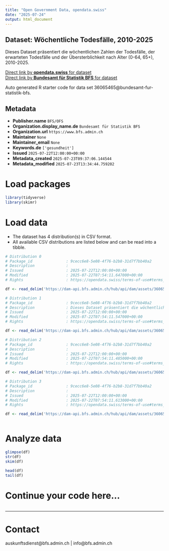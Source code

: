 ```yaml
---
title: "Open Government Data, opendata.swiss"
date: "2025-07-24"
output: html_document
---
```


## Dataset: Wöchentliche Todesfälle, 2010-2025

Dieses Dataset präsentiert die wöchentlichen Zahlen der Todesfälle, der erwarteten Todesfälle und der Übersterblichkeit nach Alter (0-64, 65+), 2010-2025.

[Direct link by **opendata.swiss** for dataset](https://opendata.swiss/de/dataset/wochentliche-todesfalle-2010-20251)<br>
[Direct link by **Bundesamt für Statistik BFS** for dataset](https://www.bfs.admin.ch/asset/de/ts-d-14.03.04.03-wr)

Auto generated R starter code for data set 36065465@bundesamt-fur-statistik-bfs.

## Metadata

- **Publisher.name** `BFS/OFS`
- **Organization.display_name.de** `Bundesamt für Statistik BFS`
- **Organization.url** `https://www.bfs.admin.ch`
- **Maintainer** `None`
- **Maintainer_email** `None`
- **Keywords.de** `['gesundheit']`
- **Issued** `2025-07-22T12:00:00+00:00`
- **Metadata_created** `2025-07-23T09:37:06.144544`
- **Metadata_modified** `2025-07-23T13:34:44.759202`


# Load packages

```r

library(tidyverse)
library(skimr)

```

# Load data

-   The dataset has 4 distribution(s) in CSV format.
-   All available CSV distributions are listed below and can be read into a tibble.

```r

# Distribution 0
# Package_id               : 9cecc6e8-5e08-4f76-b2b8-31d7f7bb40a2
# Description              : 
# Issued                   : 2025-07-22T12:00:00+00:00
# Modified                 : 2025-07-22T07:54:11.647000+00:00
# Rights                   : https://opendata.swiss/terms-of-use#terms_by_ask

df <- read_delim('https://dam-api.bfs.admin.ch/hub/api/dam/assets/36065478/master')

# Distribution 1
# Package_id               : 9cecc6e8-5e08-4f76-b2b8-31d7f7bb40a2
# Description              : Dieses Dataset präsentiert die wöchentlichen Zahlen der Todesfälle, der erwarteten Todesfälle und der Übersterblichkeit nach Alter (0-64, 65+), 2010-2025.
# Issued                   : 2025-07-22T12:00:00+00:00
# Modified                 : 2025-07-22T07:54:11.547000+00:00
# Rights                   : https://opendata.swiss/terms-of-use#terms_by_ask

df <- read_delim('https://dam-api.bfs.admin.ch/hub/api/dam/assets/36065490/master')

# Distribution 2
# Package_id               : 9cecc6e8-5e08-4f76-b2b8-31d7f7bb40a2
# Description              : 
# Issued                   : 2025-07-22T12:00:00+00:00
# Modified                 : 2025-07-22T07:54:11.485000+00:00
# Rights                   : https://opendata.swiss/terms-of-use#terms_by_ask

df <- read_delim('https://dam-api.bfs.admin.ch/hub/api/dam/assets/36065481/master')

# Distribution 3
# Package_id               : 9cecc6e8-5e08-4f76-b2b8-31d7f7bb40a2
# Description              : 
# Issued                   : 2025-07-22T12:00:00+00:00
# Modified                 : 2025-07-22T07:54:11.613000+00:00
# Rights                   : https://opendata.swiss/terms-of-use#terms_by_ask

df <- read_delim('https://dam-api.bfs.admin.ch/hub/api/dam/assets/36065486/master')



```

# Analyze data

```r

glimpse(df)
str(df)
skim(df)

head(df)
tail(df)

```

# Continue your code here...

```r

```

------------------------------------------------------------------------

# Contact

auskunftsdienst@bfs.admin.ch | info@bfs.admin.ch
